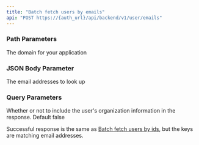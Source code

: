 ```yaml
---
title: "Batch fetch users by emails"
api: "POST https://{auth_url}/api/backend/v1/user/emails"
---
```


### Path Parameters

<ParamField path="auth_url" type="string" required>
  The domain for your application
</ParamField>

### JSON Body Parameter

<ParamField query="emails">The email addresses to look up</ParamField>

### Query Parameters

<ParamField query="include_orgs" default="false">
  Whether or not to include the user's organization information in the response.
  Default false
</ParamField>

Successful response is the same as
[Batch fetch users by ids](/reference/backend-integration/api/batch-ids), but the keys are
matching email addresses.
